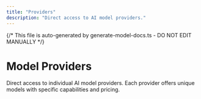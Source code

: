 ```yaml
---
title: "Providers"
description: "Direct access to AI model providers."
---
```


{/* This file is auto-generated by generate-model-docs.ts - DO NOT EDIT MANUALLY */}


# Model Providers

Direct access to individual AI model providers. Each provider offers unique models with specific capabilities and pricing.

<CardGrid>
    <CardGridItem
      title="OpenAI"
      description="27 models"
      href="./providers/openai"
      logo="https://models.dev/logos/openai.svg"
    />    <CardGridItem
      title="Anthropic"
      description="19 models"
      href="./providers/anthropic"
      logo="https://models.dev/logos/anthropic.svg"
    />    <CardGridItem
      title="Google"
      description="23 models"
      href="./providers/google"
      logo="https://models.dev/logos/google.svg"
    />    <CardGridItem
      title="DeepSeek"
      description="2 models"
      href="./providers/deepseek"
      logo="https://models.dev/logos/deepseek.svg"
    />    <CardGridItem
      title="Mistral"
      description="19 models"
      href="./providers/mistral"
      logo="https://models.dev/logos/mistral.svg"
    />    <CardGridItem
      title="xAI"
      description="20 models"
      href="./providers/xai"
      logo="https://models.dev/logos/xai.svg"
    />    <CardGridItem
      title="Alibaba"
      description="39 models"
      href="./providers/alibaba"
      logo="https://models.dev/logos/alibaba.svg"
    />    <CardGridItem
      title="Alibaba (China)"
      description="61 models"
      href="./providers/alibaba-cn"
      logo="https://models.dev/logos/alibaba-cn.svg"
    />    <CardGridItem
      title="Baseten"
      description="3 models"
      href="./providers/baseten"
      logo="https://models.dev/logos/baseten.svg"
    />    <CardGridItem
      title="Cerebras"
      description="3 models"
      href="./providers/cerebras"
      logo="https://models.dev/logos/cerebras.svg"
    />    <CardGridItem
      title="Chutes"
      description="33 models"
      href="./providers/chutes"
      logo="https://models.dev/logos/chutes.svg"
    />    <CardGridItem
      title="Cortecs"
      description="11 models"
      href="./providers/cortecs"
      logo="https://models.dev/logos/cortecs.svg"
    />    <CardGridItem
      title="Deep Infra"
      description="4 models"
      href="./providers/deepinfra"
      logo="https://models.dev/logos/deepinfra.svg"
    />    <CardGridItem
      title="FastRouter"
      description="14 models"
      href="./providers/fastrouter"
      logo="https://models.dev/logos/fastrouter.svg"
    />    <CardGridItem
      title="GitHub Models"
      description="55 models"
      href="./providers/github-models"
      logo="https://models.dev/logos/github-models.svg"
    />    <CardGridItem
      title="Inception"
      description="2 models"
      href="./providers/inception"
      logo="https://models.dev/logos/inception.svg"
    />    <CardGridItem
      title="Inference"
      description="9 models"
      href="./providers/inference"
      logo="https://models.dev/logos/inference.svg"
    />    <CardGridItem
      title="Llama"
      description="7 models"
      href="./providers/llama"
      logo="https://models.dev/logos/llama.svg"
    />    <CardGridItem
      title="LMStudio"
      description="3 models"
      href="./providers/lmstudio"
      logo="https://models.dev/logos/lmstudio.svg"
    />    <CardGridItem
      title="LucidQuery AI"
      description="2 models"
      href="./providers/lucidquery"
      logo="https://models.dev/logos/lucidquery.svg"
    />    <CardGridItem
      title="ModelScope"
      description="7 models"
      href="./providers/modelscope"
      logo="https://models.dev/logos/modelscope.svg"
    />    <CardGridItem
      title="Moonshot AI"
      description="3 models"
      href="./providers/moonshotai"
      logo="https://models.dev/logos/moonshotai.svg"
    />    <CardGridItem
      title="Moonshot AI (China)"
      description="3 models"
      href="./providers/moonshotai-cn"
      logo="https://models.dev/logos/moonshotai-cn.svg"
    />    <CardGridItem
      title="Morph"
      description="3 models"
      href="./providers/morph"
      logo="https://models.dev/logos/morph.svg"
    />    <CardGridItem
      title="Nebius AI Studio"
      description="15 models"
      href="./providers/nebius"
      logo="https://models.dev/logos/nebius.svg"
    />    <CardGridItem
      title="Nvidia"
      description="15 models"
      href="./providers/nvidia"
      logo="https://models.dev/logos/nvidia.svg"
    />    <CardGridItem
      title="OpenCode Zen"
      description="14 models"
      href="./providers/opencode"
      logo="https://models.dev/logos/opencode.svg"
    />    <CardGridItem
      title="Perplexity"
      description="4 models"
      href="./providers/perplexity"
      logo="https://models.dev/logos/perplexity.svg"
    />    <CardGridItem
      title="Requesty"
      description="13 models"
      href="./providers/requesty"
      logo="https://models.dev/logos/requesty.svg"
    />    <CardGridItem
      title="submodel"
      description="9 models"
      href="./providers/submodel"
      logo="https://models.dev/logos/submodel.svg"
    />    <CardGridItem
      title="Synthetic"
      description="21 models"
      href="./providers/synthetic"
      logo="https://models.dev/logos/synthetic.svg"
    />    <CardGridItem
      title="Upstage"
      description="2 models"
      href="./providers/upstage"
      logo="https://models.dev/logos/upstage.svg"
    />    <CardGridItem
      title="Venice AI"
      description="13 models"
      href="./providers/venice"
      logo="https://models.dev/logos/venice.svg"
    />    <CardGridItem
      title="Weights &amp; Biases"
      description="10 models"
      href="./providers/wandb"
      logo="https://models.dev/logos/wandb.svg"
    />    <CardGridItem
      title="Z.AI"
      description="5 models"
      href="./providers/zai"
      logo="https://models.dev/logos/zai.svg"
    />    <CardGridItem
      title="Z.AI Coding Plan"
      description="5 models"
      href="./providers/zai-coding-plan"
      logo="https://models.dev/logos/zai-coding-plan.svg"
    />    <CardGridItem
      title="Zhipu AI"
      description="5 models"
      href="./providers/zhipuai"
      logo="https://models.dev/logos/zhipuai.svg"
    />    <CardGridItem
      title="Zhipu AI Coding Plan"
      description="5 models"
      href="./providers/zhipuai-coding-plan"
      logo="https://models.dev/logos/zhipuai-coding-plan.svg"
    />
</CardGrid>
